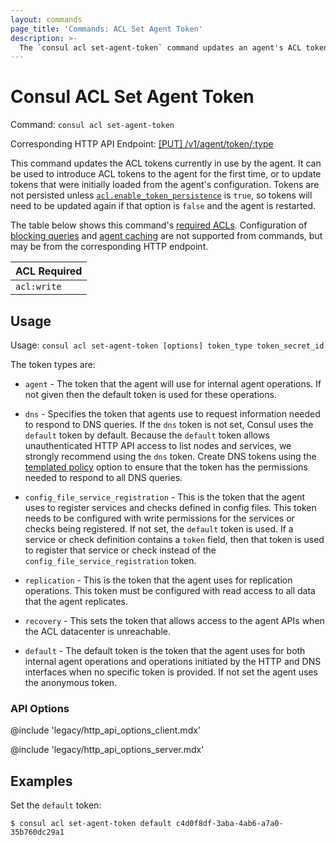 ```yaml
---
layout: commands
page_title: 'Commands: ACL Set Agent Token'
description: >-
  The `consul acl set-agent-token` command updates an agent's ACL tokens to introduce the agent ACL tokens for the first time or to update tokens.
---
```


# Consul ACL Set Agent Token

Command: `consul acl set-agent-token`

Corresponding HTTP API Endpoint: [\[PUT\] /v1/agent/token/:type](/consul/api-docs/agent#update-acl-tokens)

This command updates the ACL tokens currently in use by the agent. It can be used to introduce
ACL tokens to the agent for the first time, or to update tokens that were initially loaded from
the agent's configuration. Tokens are not persisted unless
[`acl.enable_token_persistence`](/consul/docs/reference/agent/configuration-file/acl#acl_enable_token_persistence)
is `true`, so tokens will need to be updated again if that option is `false` and
the agent is restarted.

The table below shows this command's [required ACLs](/consul/api-docs/api-structure#authentication). Configuration of
[blocking queries](/consul/api-docs/features/blocking) and [agent caching](/consul/api-docs/features/caching)
are not supported from commands, but may be from the corresponding HTTP endpoint.

| ACL Required |
| ------------ |
| `acl:write`  |

## Usage

Usage: `consul acl set-agent-token [options] token_type token_secret_id`

The token types are:

- `agent` - The token that the agent will use for internal agent operations.
  If not given then the default token is used for these operations.

- `dns` - Specifies the token that agents use to request information needed to respond to DNS queries.
  If the `dns` token is not set, Consul uses the `default` token by default.
  Because the `default` token allows unauthenticated HTTP API access to list nodes and services, we
  strongly recommend using the `dns` token. Create DNS tokens using the [templated policy](/consul/docs/secure/acl/token/dns) option
  to ensure that the token has the permissions needed to respond to all DNS queries.

- `config_file_service_registration` - This is the token that the agent uses to
  register services and checks defined in config files. This token needs to be
  configured with write permissions for the services or checks being registered.
  If not set, the `default` token is used. If a service or check definition
  contains a `token` field, then that token is used to register that service or
  check instead of the `config_file_service_registration` token.

- `replication` - This is the token that the agent uses for replication
  operations. This token must be configured with read access to
  all data that the agent replicates.

- `recovery` - This sets the token that allows access to the agent APIs when the ACL datacenter is unreachable.

- `default` - The default token is the token that the agent uses for
  both internal agent operations and operations initiated by the HTTP
  and DNS interfaces when no specific token is provided. If not set the
  agent uses the anonymous token.

### API Options

@include 'legacy/http_api_options_client.mdx'

@include 'legacy/http_api_options_server.mdx'

## Examples

Set the `default` token:

```shell-session
$ consul acl set-agent-token default c4d0f8df-3aba-4ab6-a7a0-35b760dc29a1
```
